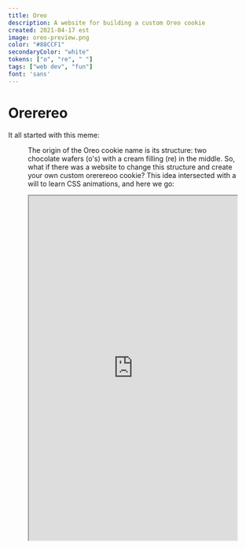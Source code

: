 ```yaml
---
title: Oreo
description: A website for building a custom Oreo cookie
created: 2021-04-17 est
image: oreo-preview.png
color: "#88CCF1"
secondaryColor: "white"
tokens: ["o", "re", " "]
tags: ["web dev", "fun"]
font: 'sans'
---
```



# Orerereo

It all started with this meme:

<Figure filenames={["oreo-meme.jpg"]} alt="Oreo meme" width="400" loading="eager"/>

The origin of the Oreo cookie name is its structure: two chocolate wafers (o's) with a cream filling (re) in the middle. So, what if there was a website to change this structure and create your own custom orerereoo cookie? This idea intersected with a will to learn CSS animations, and here we go:

<div class="unmargin">
<iframe width="100%" height="700px" src="https://oreo.gulko.net" />
</div>

This was built in a day with plain HTML, CSS, and JavaScript. The website is fully responsive and works on mobile. Hosted on [oreo.gulko.net](https://oreo.gulko.net), code is available on [GitHub](https://github.com/GulkoA/Oreo).